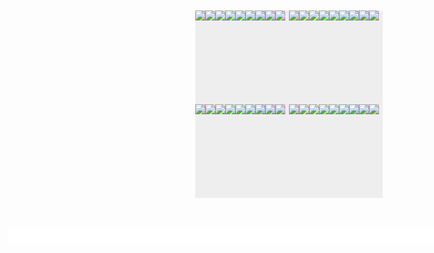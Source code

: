 
```{=html}
<div style="display:flex; flex-direction:row; justify-content: space-around; margin:50px;">
        <div style="display:flex; flex-direction:column; align-items:center;">
    <div style="
    width: 300px;
    aspect-ratio:1;
    margin: 0;
    margin-left:auto;
    margin-right:auto;
    grid-template-columns: 1fr 1fr ;
    display: grid;
    position:relative;
    background: #eee;" data-id="pushbox"><div class='bb'><img src='res/tl.png' style='background:#e5b7b7' class='arrow atl' data-id='000'/><img src='res/tt.png' style='background:#e5d6b7' class='arrow att' data-id='001'/><img src='res/tr.png' style='background:#d6e5b7' class='arrow atr' data-id='002'/><img src='res/ll.png' style='background:#b7e5b7' class='arrow all' data-id='003'/><img src='res/dt.png' style='background:#b7e5d6' class='arrow adt' data-id='004'/><img src='res/rr.png' style='background:#b7d6e5' class='arrow arr' data-id='005'/><img src='res/bl.png' style='background:#b7b7e5' class='arrow abl' data-id='006'/><img src='res/bb.png' style='background:#d6b7e5' class='arrow abb' data-id='007'/><img src='res/br.png' style='background:#e5b7d6' class='arrow abr' data-id='008'/></div><div class='bb'><img src='res/tl.png' style='background:#e5b7b7' class='arrow atl' data-id='100'/><img src='res/tt.png' style='background:#e5d6b7' class='arrow att' data-id='101'/><img src='res/tr.png' style='background:#d6e5b7' class='arrow atr' data-id='102'/><img src='res/ll.png' style='background:#b7e5b7' class='arrow all' data-id='103'/><img src='res/dt.png' style='background:#b7e5d6' class='arrow adt' data-id='104'/><img src='res/rr.png' style='background:#b7d6e5' class='arrow arr' data-id='105'/><img src='res/bl.png' style='background:#b7b7e5' class='arrow abl' data-id='106'/><img src='res/bb.png' style='background:#d6b7e5' class='arrow abb' data-id='107'/><img src='res/br.png' style='background:#e5b7d6' class='arrow abr' data-id='108'/></div><div class='bb'><img src='res/tl.png' style='background:#e5b7b7' class='arrow atl' data-id='010'/><img src='res/tt.png' style='background:#e5d6b7' class='arrow att' data-id='011'/><img src='res/tr.png' style='background:#d6e5b7' class='arrow atr' data-id='012'/><img src='res/ll.png' style='background:#b7e5b7' class='arrow all' data-id='013'/><img src='res/dt.png' style='background:#b7e5d6' class='arrow adt' data-id='014'/><img src='res/rr.png' style='background:#b7d6e5' class='arrow arr' data-id='015'/><img src='res/bl.png' style='background:#b7b7e5' class='arrow abl' data-id='016'/><img src='res/bb.png' style='background:#d6b7e5' class='arrow abb' data-id='017'/><img src='res/br.png' style='background:#e5b7d6' class='arrow abr' data-id='018'/></div><div class='bb'><img src='res/tl.png' style='background:#e5b7b7' class='arrow atl' data-id='110'/><img src='res/tt.png' style='background:#e5d6b7' class='arrow att' data-id='111'/><img src='res/tr.png' style='background:#d6e5b7' class='arrow atr' data-id='112'/><img src='res/ll.png' style='background:#b7e5b7' class='arrow all' data-id='113'/><img src='res/dt.png' style='background:#b7e5d6' class='arrow adt' data-id='114'/><img src='res/rr.png' style='background:#b7d6e5' class='arrow arr' data-id='115'/><img src='res/bl.png' style='background:#b7b7e5' class='arrow abl' data-id='116'/><img src='res/bb.png' style='background:#d6b7e5' class='arrow abb' data-id='117'/><img src='res/br.png' style='background:#e5b7d6' class='arrow abr' data-id='118'/></div>
    </div>
    <div style="display:flex; flex-direction:row; align-items:center; margin-top:50px; position:relative;">
        <div class='bb' data-id='bb000' style='width:25px; height:25px; background:white;'></div><div class='bb' data-id='bb001' style='width:25px; height:25px; background:white;'></div><div class='bb' data-id='bb002' style='width:25px; height:25px; background:white;'></div><div class='bb' data-id='bb003' style='width:25px; height:25px; background:white;'></div><div class='bb' data-id='bb004' style='width:25px; height:25px; background:white;'></div><div class='bb' data-id='bb005' style='width:25px; height:25px; background:white;'></div><div class='bb' data-id='bb006' style='width:25px; height:25px; background:white;'></div><div class='bb' data-id='bb007' style='width:25px; height:25px; background:white;'></div><div class='bb' data-id='bb008' style='width:25px; height:25px; background:white;'></div><div class='bb' data-id='bb100' style='width:25px; height:25px; background:white;'></div><div class='bb' data-id='bb101' style='width:25px; height:25px; background:white;'></div><div class='bb' data-id='bb102' style='width:25px; height:25px; background:white;'></div><div class='bb' data-id='bb103' style='width:25px; height:25px; background:white;'></div><div class='bb' data-id='bb104' style='width:25px; height:25px; background:white;'></div><div class='bb' data-id='bb105' style='width:25px; height:25px; background:white;'></div><div class='bb' data-id='bb106' style='width:25px; height:25px; background:white;'></div><div class='bb' data-id='bb107' style='width:25px; height:25px; background:white;'></div><div class='bb' data-id='bb108' style='width:25px; height:25px; background:white;'></div><div class='bb' data-id='bb010' style='width:25px; height:25px; background:white;'></div><div class='bb' data-id='bb011' style='width:25px; height:25px; background:white;'></div><div class='bb' data-id='bb012' style='width:25px; height:25px; background:white;'></div><div class='bb' data-id='bb013' style='width:25px; height:25px; background:white;'></div><div class='bb' data-id='bb014' style='width:25px; height:25px; background:white;'></div><div class='bb' data-id='bb015' style='width:25px; height:25px; background:white;'></div><div class='bb' data-id='bb016' style='width:25px; height:25px; background:white;'></div><div class='bb' data-id='bb017' style='width:25px; height:25px; background:white;'></div><div class='bb' data-id='bb018' style='width:25px; height:25px; background:white;'></div><div class='bb' data-id='bb110' style='width:25px; height:25px; background:white;'></div><div class='bb' data-id='bb111' style='width:25px; height:25px; background:white;'></div><div class='bb' data-id='bb112' style='width:25px; height:25px; background:white;'></div><div class='bb' data-id='bb113' style='width:25px; height:25px; background:white;'></div><div class='bb' data-id='bb114' style='width:25px; height:25px; background:white;'></div><div class='bb' data-id='bb115' style='width:25px; height:25px; background:white;'></div><div class='bb' data-id='bb116' style='width:25px; height:25px; background:white;'></div><div class='bb' data-id='bb117' style='width:25px; height:25px; background:white;'></div><div class='bb' data-id='bb118' style='width:25px; height:25px; background:white;'></div>
    </div>
</div>
</div>
```